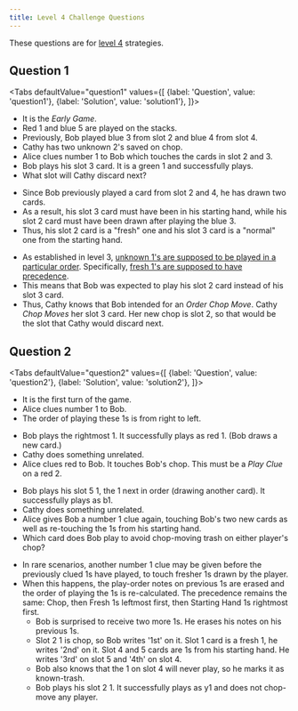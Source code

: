 ```yaml
---
title: Level 4 Challenge Questions
---
```




These questions are for [level 4](../level-4.mdx) strategies.

## Question 1

<Tabs
  defaultValue="question1"
  values={[
    {label: 'Question', value: 'question1'},
    {label: 'Solution', value: 'solution1'},
  ]}>
<TabItem value="question1">

- It is the _Early Game_.
- Red 1 and blue 5 are played on the stacks.
- Previously, Bob played blue 3 from slot 2 and blue 4 from slot 4.
- Cathy has two unknown 2's saved on chop.
- Alice clues number 1 to Bob which touches the cards in slot 2 and 3.
- Bob plays his slot 3 card. It is a green 1 and successfully plays.
- What slot will Cathy discard next?

<Question1 />

</TabItem>
<TabItem value="solution1">

- Since Bob previously played a card from slot 2 and 4, he has drawn two cards.
- As a result, his slot 3 card must have been in his starting hand, while his slot 2 card must have been drawn after playing the blue 3.
- Thus, his slot 2 card is a "fresh" one and his slot 3 card is a "normal" one from the starting hand.

<Solution1Part1 />

- As established in level 3, [unknown 1's are supposed to be played in a particular order](../level-3.mdx#playing-multiple-1s). Specifically, [fresh 1's are supposed to have precedence](../level-3.mdx#part-2---the-fresh-1s-rule).
- This means that Bob was expected to play his slot 2 card instead of his slot 3 card.
- Thus, Cathy knows that Bob intended for an _Order Chop Move_. Cathy _Chop Moves_ her slot 3 card. Her new chop is slot 2, so that would be the slot that Cathy would discard next.

<Solution1Part2 />

</TabItem>
</Tabs>

## Question 2

<Tabs
  defaultValue="question2"
  values={[
    {label: 'Question', value: 'question2'},
    {label: 'Solution', value: 'solution2'},
  ]}>
<TabItem value="question2">

- It is the first turn of the game.
- Alice clues number 1 to Bob.
- The order of playing these 1s is from right to left.

<Question2Part1 />

- Bob plays the rightmost 1. It successfully plays as red 1. (Bob draws a new card.)
- Cathy does something unrelated.
- Alice clues red to Bob. It touches Bob's chop. This must be a _Play Clue_ on a red 2.

<Question2Part2 />

- Bob plays his slot 5 1, the 1 next in order (drawing another card). It successfully plays as b1.
- Cathy does something unrelated.
- Alice gives Bob a number 1 clue again, touching Bob's two new cards as well as re-touching the 1s from his starting hand.
- Which card does Bob play to avoid chop-moving trash on either player's chop?

<Question2Part3 />

</TabItem>
<TabItem value="solution2">

- In rare scenarios, another number 1 clue may be given before the previously clued 1s have played, to touch fresher 1s drawn by the player.
- When this happens, the play-order notes on previous 1s are erased and the order of playing the 1s is re-calculated. The precedence remains the same: Chop, then Fresh 1s leftmost first, then Starting Hand 1s rightmost first.
  - Bob is surprised to receive two more 1s. He erases his notes on his previous 1s.
  - Slot 2 1 is chop, so Bob writes '1st' on it. Slot 1 card is a fresh 1, he writes '2nd' on it. Slot 4 and 5 cards are 1s from his starting hand. He writes '3rd' on slot 5 and '4th' on slot 4.
  - Bob also knows that the 1 on slot 4 will never play, so he marks it as known-trash.
  - Bob plays his slot 2 1. It successfully plays as y1 and does not chop-move any player.

<Solution2 />

</TabItem>
</Tabs>
